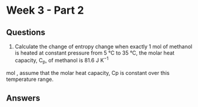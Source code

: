 # Week 3  - Part 2 {#ch:Part6}


## Questions {#sec:w3p2question}


1. Calculate the change of entropy change when exactly 1 mol of methanol is heated at constant pressure from 5 °C to 35 °C, the molar heat capacity, C~p~, of methanol is 81.6 J K^−1^

mol , assume that the molar heat capacity, Cp is constant over this temperature range.

## Answers {#sec:w3p2ans}


